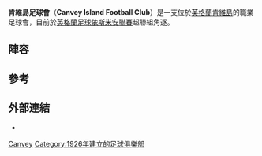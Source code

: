 {{Infobox football club
| clubname   = 肯維島
| image      = <!-- 檔案不存在 [[File:Cifc-crest.png|150px]] ，可從英文維基百科取得 -->
| fullname   = Canvey Island Football Club
| nickname   = The Gulls<br/>Yellow Army<br/>The Islanders
| founded    = {{start date and age|df=yes|1926}}
| ground     = [[Park_Lane_(Canvey_Island)|The Frost Financial Stadium]]
| capacity   = 4,500
| chairman   = John Batch
| manager    = Danny Heale
| league   = {{English football updater|CanveyIs}}
| season   = {{English football updater|CanveyIs2}}
| position = {{English football updater|CanveyIs3}}
| pattern_la1=_yellowshoulders
| pattern_b1=_lightblueshoulders
| pattern_ra1=_yellowshoulders
| pattern_sh1=
| leftarm1=00BFFF
| body1=FFFF00
| rightarm1=00BFFF
| shorts1=00BFFF
| socks1=00BFFF
| pattern_la2=_greencollar
| pattern_b2=_greencollar
| pattern_ra2=_greencollar
| leftarm2=9de16a
| body2=0a6846
| rightarm2=9de16a
| shorts2=0a6846
| socks2=0a6846
}}
'''肯維島足球會'''（'''Canvey Island Football Club'''）是一支位於[[英格蘭|英格蘭]][[肯維島|肯維島]]的職業足球會，目前於[[英格蘭足球依斯米安聯賽|英格蘭足球依斯米安聯賽]]超聯組角逐。

==陣容==
{{Football squad start}}
{{fs player | nat=England | pos=GK | name=Connor Gough}}
{{fs player | nat=England | pos=DF | name=Ashley Dumas}}
{{fs player | nat=England | pos=DF | name=John Easterford}}
{{fs player | nat=England | pos=DF | name=Leon Gordon}}
{{fs player | nat=England | pos=DF | name=Richard Halle}}
{{fs player | nat=England | pos=DF | name=Sonny Hartman}}
{{fs player | nat=England | pos=DF | name=Daniel King}}
{{fs player | nat=England | pos=DF | name=Steve Sheehan}}
{{fs player | nat=England | pos=DF | name=Elliott Warren}}
{{fs player | nat=England | pos=MF | name=Usman Adeniji}}
{{fs player | nat=England | pos=MF | name=Marlon Agyakwa}}
{{fs player | nat=England | pos=MF | name=Sean Bonnett-Johnson}}
{{fs player | nat=England | pos=MF | name=Harrison Chatting}}
{{fs player | nat=England | pos=MF | name=Tambeson Eyong}}
{{fs mid}}
{{fs player | nat=England | pos=MF | name=Omarr Lawson}}
{{fs player | nat=England | pos=MF | name=Tyrell Miller-Rodney}}
{{fs player | nat=England | pos=MF | name=Reece Mosanya}}
{{fs player | nat=England | pos=MF | name=Jake Pitty}}
{{fs player | nat=England | pos=MF | name=[[Glenn_Poole|Glenn Poole]]}}
{{fs player | nat=England | pos=MF | name=[[Freddie_Warren_(footballer,_born_1992)|Freddie Warren]]}}
{{fs player | nat=England | pos=FW | name=Ayrton Coley}}
{{fs player | nat=England | pos=FW | name=Jay Curran}}
{{fs player | nat=England | pos=FW | name=Dan Gilchrist}}
{{fs player | nat=England | pos=FW | name=[[Tony_Stokes|Tony Stokes]]}}
{{fs player | nat=Scotland | pos=FW | name=[[George_Sykes|George Sykes]]|other=由[[達特福德足球會|達特福德]]外借}}
{{fs player | nat=England | pos=FW | name=Martin Tuohy}}
{{fs player | nat=England | pos=FW | name=Lawrence Yiga}}
{{fs end}}

==參考==
{{Reflist}}

==外部連結==
* {{official website|http://www.canveyislandfc.com/}}

[[Category:艾塞克斯郡足球俱樂部|Canvey]]
[[Category:1926年建立的足球俱樂部|Category:1926年建立的足球俱樂部]]